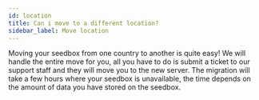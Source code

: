 ```yaml
---
id: location
title: Can i move to a different location?
sidebar_label: Move location
---
```

Moving your seedbox from one country to another is quite easy!
We will handle the entire move for you, all you have to do is submit a ticket to our support staff and they will move you to the new server.
The migration will take a few hours where your seedbox is unavailable, the time depends on the amount of data you have stored on the seedbox.